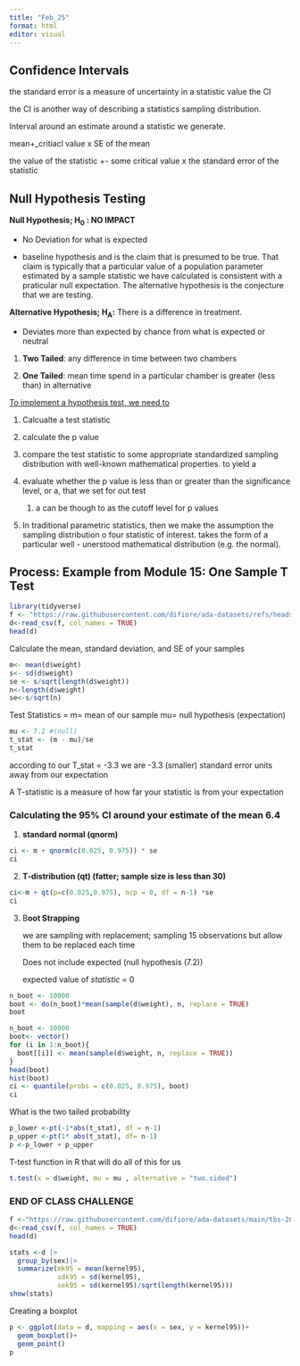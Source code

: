 ```yaml
---
title: "Feb_25"
format: html
editor: visual
---
```


## Confidence Intervals

the standard error is a measure of uncertainty in a statistic value the CI

the CI is another way of describing a statistics sampling distribution.

Interval around an estimate around a statistic we generate.

mean+\_critiacl value x SE of the mean

the value of the statistic +- some critical value x the standard error of the statistic

## Null Hypothesis Testing

**Null Hypothesis; H~0~ : NO IMPACT**

-   No Deviation for what is expected

-   baseline hypothesis and is the claim that is presumed to be true. That claim is typically that a particular value of a population parameter estimated by a sample statistic we have calculated is consistent with a praticular null expectation. The alternative hypothesis is the conjecture that we are testing.

**Alternative Hypothesis; H~[A]{.smallcaps}~:** There is a difference in treatment.

-   Deviates more than expected by chance from what is expected or neutral

1.  **Two Tailed**: any difference in time between two chambers

2.  **One Tailed**: mean time spend in a particular chamber is greater (less than) in alternative

[To implement a hypothesis test, we need to]{.underline}

1.  Calcualte a test statistic

2.  calculate the p value

3.  compare the test statistic to some appropriate standardized sampling distribution with well-known mathematical properties. to yield a

4.  evaluate whether the p value is less than or greater than the significance level, or a, that we set for out test

    1.  a can be though to as the cutoff level for p values

5.  In traditional parametric statistics, then we make the assumption the sampling distribution o four statistic of interest. takes the form of a particular well - unerstood mathematical distribution (e.g. the normal).

## Process: Example from Module 15: One Sample T Test

```r
library(tidyverse)
f <- "https://raw.githubusercontent.com/difiore/ada-datasets/refs/heads/main/woolly-weights.csv"
d<-read_csv(f, col_names = TRUE)
head(d)
```

Calculate the mean, standard deviation, and SE of your samples

```r
m<- mean(d$weight)
s<- sd(d$weight)
se <- s/sqrt(length(d$weight))
n<-length(d$weight)
se<-s/sqrt(n)
```

Test Statistics = m= mean of our sample mu= null hypothesis (expectation)

```r
mu <- 7.2 #(null)
t_stat <- (m - mu)/se
t_stat
```

according to our T_stat = -3.3 we are -3.3 (smaller) standard error units away from our expectation

A T-statistic is a measure of how far your statistic is from your expectation

### Calculating the 95% CI around your estimate of the mean 6.4

1.  **standard normal (qnorm)**

```r
ci <- m + qnorm(c(0.025, 0.975)) * se
ci
```

2.  **T-distribution (qt) (fatter; sample size is less than 30)**

```r
ci<-m + qt(p=c(0.025,0.975), ncp = 0, df = n-1) *se
ci
```

3.  B**oot Strapping**

    we are sampling with replacement; sampling 15 observations but allow them to be replaced each time

    Does not include expected (null hypothesis (7.2))

    expected value of *statistic* = 0

```r
n_boot <- 10000
boot <- do(n_boot)*mean(sample(d$weight), n, replace = TRUE) 
boot

```

```r
n_boot <- 10000
boot<- vector()
for (i in 1:n_boot){
  boot[[i]] <- mean(sample(d$weight, n, replace = TRUE))
}
head(boot)
hist(boot)
ci <- quantile(probs = c(0.025, 0.975), boot)
ci
```

What is the two tailed probability 
```r
p_lower <-pt(-1*abs(t_stat), df = n-1)
p_upper <-pt(1* abs(t_stat), df= n-1)
p <-p_lower + p_upper
```
T-test function in R that will do all of this for us 
```r
t.test(x = d$weight, mu = mu , alternative = "two.sided")
```

### END OF CLASS CHALLENGE

```r
f <-"https://raw.githubusercontent.com/difiore/ada-datasets/main/tbs-2006-2008-ranges.csv"
d<-read_csv(f, col_names = TRUE)
head(d)
```
```r
stats <-d |>
  group_by(sex)|>
  summarize(mk95 = mean(kernel95),
            sdk95 = sd(kernel95),
            sek95 = sd(kernel95)/sqrt(length(kernel95)))
show(stats)
```

Creating a boxplot
```r
p <- ggplot(data = d, mapping = aes(x = sex, y = kernel95))+
  geom_boxplot()+
  geom_point()
p
```